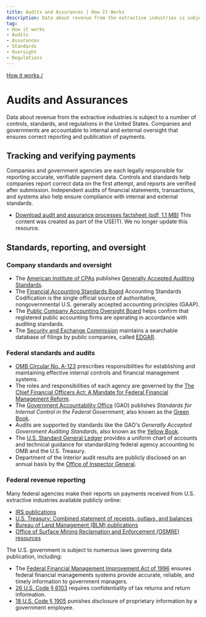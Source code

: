 ```yaml
---
title: Audits and Assurances | How It Works
description: Data about revenue from the extractive industries is subject to a number of controls, standards, and regulations in the United States. Companies and governments are accountable to internal and external oversight that ensures correct reporting and publication of payments.
tag:
- How it works
- Audits
- Assurances
- Standards
- Oversight
- Regulations
---
```


[How it works /](/how-it-works/)

# Audits and Assurances

Data about revenue from the extractive industries is subject to a number of controls, standards, and regulations in the United States. Companies and governments are accountable to internal and external oversight that ensures correct reporting and publication of payments.

## Tracking and verifying payments

Companies and government agencies are each legally responsible for reporting accurate, verifiable payment data. Controls and standards help companies report correct data on the first attempt, and reports are verified after submission. Independent audits of financial statements, transactions, and systems also help ensure compliance with internal and external standards.

- [Download audit and assurance processes factsheet (pdf, 1.1 MB)](/downloads/archive/USEITI_budget-audit-factsheet_2017-08-09.pdf) <IconArchive/> This content was created as part of the <GlossaryTerm termKey="EITI Standard">USEITI</GlossaryTerm>. We no longer update this resource.

## Standards, reporting, and oversight

### Company standards and oversight

* The [American Institute of CPAs](http://www.aicpa.org/Pages/default.aspx) publishes [Generally Accepted Auditing Standards](https://pcaobus.org/Standards/Auditing/Pages/AU150.aspx).
* The [Financial Accounting Standards Board](http://www.fasb.org/jsp/FASB/Page/LandingPage&cid=1175805317350) Accounting Standards Codification is the single official source of authoritative, nongovernmental U.S. generally accepted accounting principles (GAAP).
* The [Public Company Accounting Oversight Board](https://pcaobus.org/Pages/default.aspx) helps confirm that registered public accounting firms are operating in accordance with auditing standards.
* The [Security and Exchange Commission](https://www.sec.gov/) maintains a searchable database of filings by public companies, called [EDGAR](https://www.sec.gov/edgar/searchedgar/companysearch.html).

### Federal standards and audits

- [OMB Circular No. A-123](https://obamawhitehouse.archives.gov/omb/circulars_a123_rev) prescribes responsibilities for establishing and maintaining effective internal controls and financial management systems.
- The roles and responsibilities of each agency are governed by the [The Chief Financial Officers Act: A Mandate for Federal Financial Management Reform](https://www.congress.gov/bill/101st-congress/house-bill/5687/text/enr).
- The [Government Accountability Office](http://www.gao.gov/) (GAO) publishes _Standards for Internal Control in the Federal Government_, also known as the [Green Book](http://www.gao.gov/greenbook/overview).
- Audits are supported by standards like the GAO's _Generally Accepted Government Auditing Standards_, also known as the [Yellow Book](http://www.gao.gov/yellowbook/overview).
- The [U.S. Standard General Ledger](https://www.fiscal.treasury.gov/fsreports/ref/ussgl/ussgl_home.htm) provides a uniform chart of accounts and technical guidance for standardizing federal agency accounting to OMB and the U.S. Treasury.
- Department of the Interior audit results are publicly disclosed on an annual basis by the [Office of Inspector General](https://www.doioig.gov/reports).

### Federal revenue reporting

Many federal agencies make their reports on payments received from U.S. extractive industries available publicly online:

- [IRS publications](https://www.irs.gov/publications/)
- [U.S. Treasury: Combined statement of receipts, outlays, and balances](https://fiscal.treasury.gov/reports-statements/combined-statement/)
- [Bureau of Land Management (BLM) publications](https://www.blm.gov/learn/blm-library/agency-publications)
- [Office of Surface Mining Reclamation and Enforcement (OSMRE) resources](http://www.osmre.gov/resources/InformationFor.shtm)

The U.S. government is subject to numerous laws governing data publication, including:

- The [Federal Financial Management Improvement Act of 1996](https://obamawhitehouse.archives.gov/omb/financial_ffs_ffmia) ensures federal financial managements systems provide accurate, reliable, and timely information to government managers.
- [26 U.S. Code § 6103](https://www.law.cornell.edu/uscode/text/26/6103) requires confidentiality of tax returns and return information.
- [18 U.S. Code § 1905](https://www.law.cornell.edu/uscode/text/18/1905) punishes disclosure of proprietary information by a government employee.
